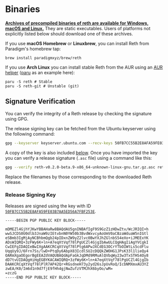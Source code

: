 # Binaries

[**Archives of precompiled binaries of reth are available for Windows, macOS and Linux.**](https://github.com/paradigmxyz/reth/releases) They are static executables. Users of platforms not explicitly listed below should download one of these archives.

If you use **macOS Homebrew** or **Linuxbrew**, you can install Reth from Paradigm's homebrew tap:

```text
brew install paradigmxyz/brew/reth
```

If you use **Arch Linux** you can install stable Reth from the AUR using an [AUR helper](https://wiki.archlinux.org/title/AUR_helpers) ([paru][paru] as an example here):

```text
paru -S reth # Stable
paru -S reth-git # Unstable (git)
```

[paru]: https://github.com/Morganamilo/paru

## Signature Verification

You can verify the integrity of a Reth release by checking the signature using GPG.

The release signing key can be fetched from the Ubuntu keyserver using the following command:

```bash
gpg --keyserver keyserver.ubuntu.com --recv-keys 50FB7CC55B2E8AFA59FE03B7AA5ED56A7FBF253E
```

A copy of the key is also included [below](#release-signing-key). Once you have
imported the key you can verify a release signature (`.asc` file) using a
command like this:

```bash
gpg --verify reth-v0.2.0-beta.9-x86_64-unknown-linux-gnu.tar.gz.asc reth-v0.1.0-beta.9-x86_64-unknown-linux-gnu.tar.gz
```

Replace the filenames by those corresponding to the downloaded Reth release.

### Release Signing Key

Releases are signed using the key with ID [`50FB7CC55B2E8AFA59FE03B7AA5ED56A7FBF253E`](https://keyserver.ubuntu.com/pks/lookup?search=50FB7CC55B2E8AFA59FE03B7AA5ED56A7FBF253E&fingerprint=on&op=index).

```text
-----BEGIN PGP PUBLIC KEY BLOCK-----

mDMEZl4GjhYJKwYBBAHaRw8BAQdAU5gnINBAfIgF9S9GzZ1zHDwZtv/WcJRIQI+h
wwSJCDS0U0dlb3JnaW9zIEtvbnN0YW50b3BvdWxvcyAoUmV0aCBzaWduaW5nIGtl
eSBmb3IgMjAyNCBhbmQgb24pIDxnZW9yZ2lvc0BwYXJhZGlnbS54eXo+iJMEExYK
ADsWIQRQ+3zFWy6K+ln+A7eqXtVqf78lPgUCZl4GjgIbAwULCQgHAgIiAgYVCgkI
CwIEFgIDAQIeBwIXgAAKCRCqXtVqf78lPtg6APwJXCdEG3OCrYTbOIWtLs5cdFlu
UqqUy9J/6Frn7Ss/lwD+PtqDy6AbpX83IcdlSU2cDQQkZWOHG1JPsK33l1lieQy4
OARmXgaOEgorBgEEAZdVAQUBAQdApFaGkJqDMd9RMuAlQVbqWy23w3TxSTHS4Oy8
dD7tvUIDAQgHiHgEGBYKACAWIQRQ+3zFWy6K+ln+A7eqXtVqf78lPgUCZl4GjgIb
DAAKCRCqXtVqf78lPlR7AP42Qr+RGsdneH73y2yd26sJpUvRoQ/IcbNMXmxAU3YZ
zwEA/K0/Im6d1n9d7fjE9fHh4gjNwZufzVTMJhX6byOo/wM=
=zczG
-----END PGP PUBLIC KEY BLOCK-----
```
